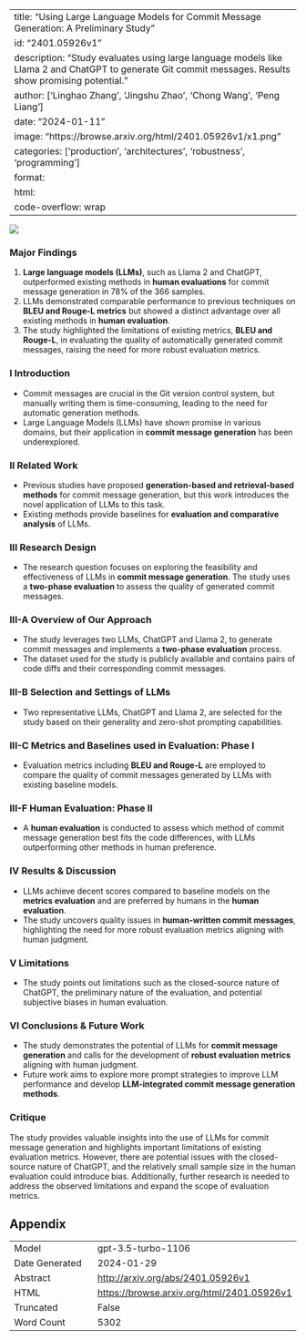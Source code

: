 
---
title: "Using Large Language Models for Commit Message Generation: A Preliminary Study"
id: "2401.05926v1"
description: "Study evaluates using large language models like Llama 2 and ChatGPT to generate Git commit messages. Results show promising potential."
author: ['Linghao Zhang', 'Jingshu Zhao', 'Chong Wang', 'Peng Liang']
date: "2024-01-11"
image: "https://browse.arxiv.org/html/2401.05926v1/x1.png"
categories: ['production', 'architectures', 'robustness', 'programming']
format:
  html:
    code-overflow: wrap
---

![](https://browse.arxiv.org/html/2401.05926v1/x1.png)

### Major Findings

1. **Large language models (LLMs)**, such as Llama 2 and ChatGPT, outperformed existing methods in **human evaluations** for commit message generation in 78% of the 366 samples.
2. LLMs demonstrated comparable performance to previous techniques on **BLEU and Rouge-L metrics** but showed a distinct advantage over all existing methods in **human evaluation**.
3. The study highlighted the limitations of existing metrics, **BLEU and Rouge-L**, in evaluating the quality of automatically generated commit messages, raising the need for more robust evaluation metrics.

### I Introduction

- Commit messages are crucial in the Git version control system, but manually writing them is time-consuming, leading to the need for automatic generation methods.
- Large Language Models (LLMs) have shown promise in various domains, but their application in **commit message generation** has been underexplored.

### II Related Work

- Previous studies have proposed **generation-based and retrieval-based methods** for commit message generation, but this work introduces the novel application of LLMs to this task.
- Existing methods provide baselines for **evaluation and comparative analysis** of LLMs.

### III Research Design

- The research question focuses on exploring the feasibility and effectiveness of LLMs in **commit message generation**. The study uses a **two-phase evaluation** to assess the quality of generated commit messages.

### III-A Overview of Our Approach

- The study leverages two LLMs, ChatGPT and Llama 2, to generate commit messages and implements a **two-phase evaluation** process.
- The dataset used for the study is publicly available and contains pairs of code diffs and their corresponding commit messages.

### III-B Selection and Settings of LLMs

- Two representative LLMs, ChatGPT and Llama 2, are selected for the study based on their generality and zero-shot prompting capabilities.

### III-C Metrics and Baselines used in Evaluation: Phase I

- Evaluation metrics including **BLEU and Rouge-L** are employed to compare the quality of commit messages generated by LLMs with existing baseline models.

### III-F Human Evaluation: Phase II

- A **human evaluation** is conducted to assess which method of commit message generation best fits the code differences, with LLMs outperforming other methods in human preference.

### IV Results & Discussion

- LLMs achieve decent scores compared to baseline models on the **metrics evaluation** and are preferred by humans in the **human evaluation**.
- The study uncovers quality issues in **human-written commit messages**, highlighting the need for more robust evaluation metrics aligning with human judgment.

### V Limitations

- The study points out limitations such as the closed-source nature of ChatGPT, the preliminary nature of the evaluation, and potential subjective biases in human evaluation.

### VI Conclusions & Future Work

- The study demonstrates the potential of LLMs for **commit message generation** and calls for the development of **robust evaluation metrics** aligning with human judgment.
- Future work aims to explore more prompt strategies to improve LLM performance and develop **LLM-integrated commit message generation methods**.

### Critique

The study provides valuable insights into the use of LLMs for commit message generation and highlights important limitations of existing evaluation metrics. However, there are potential issues with the closed-source nature of ChatGPT, and the relatively small sample size in the human evaluation could introduce bias. Additionally, further research is needed to address the observed limitations and expand the scope of evaluation metrics.

## Appendix

|          |          |
|----------|----------|
| Model     | gpt-3.5-turbo-1106       |
| Date Generated     | 2024-01-29       |
| Abstract | [http://arxiv.org/abs/2401.05926v1](http://arxiv.org/abs/2401.05926v1)        |
| HTML     | [https://browse.arxiv.org/html/2401.05926v1](https://browse.arxiv.org/html/2401.05926v1)       |
| Truncated       | False       |
| Word Count       | 5302       |